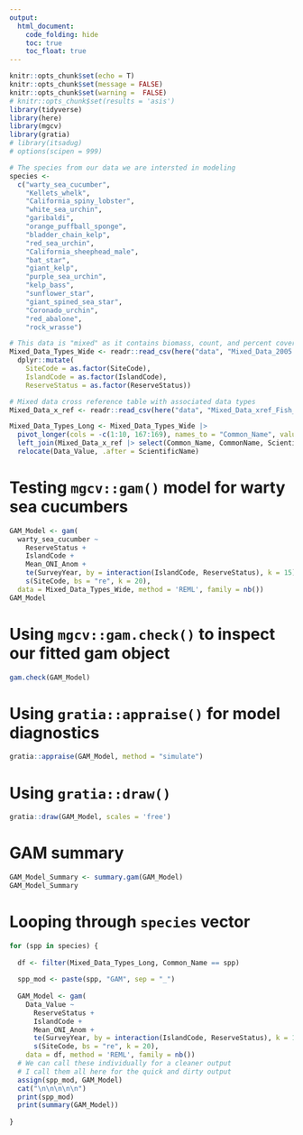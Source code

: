 ```yaml
---
output: 
  html_document:
    code_folding: hide
    toc: true
    toc_float: true
---
```

```r
knitr::opts_chunk$set(echo = T)
knitr::opts_chunk$set(message = FALSE)
knitr::opts_chunk$set(warning =  FALSE)
# knitr::opts_chunk$set(results = 'asis')
library(tidyverse)
library(here)
library(mgcv)
library(gratia)
# library(itsadug)
# options(scipen = 999)

# The species from our data we are intersted in modeling
species <- 
  c("warty_sea_cucumber", 
    "Kellets_whelk",
    "California_spiny_lobster",
    "white_sea_urchin",
    "garibaldi",
    "orange_puffball_sponge",
    "bladder_chain_kelp",
    "red_sea_urchin",
    "California_sheephead_male",
    "bat_star",
    "giant_kelp",
    "purple_sea_urchin",
    "kelp_bass",
    "sunflower_star",
    "giant_spined_sea_star",
    "Coronado_urchin",
    "red_abalone",
    "rock_wrasse")
```

``` r
# This data is "mixed" as it contains biomass, count, and percent cover values depending on the species
Mixed_Data_Types_Wide <- readr::read_csv(here("data", "Mixed_Data_2005.csv")) |> 
  dplyr::mutate(
    SiteCode = as.factor(SiteCode),
    IslandCode = as.factor(IslandCode),
    ReserveStatus = as.factor(ReserveStatus)) 

```

```r
# Mixed data cross reference table with associated data types
Mixed_Data_x_ref <- readr::read_csv(here("data", "Mixed_Data_xref_Fish_Biomass.csv"))

Mixed_Data_Types_Long <- Mixed_Data_Types_Wide |> 
  pivot_longer(cols = -c(1:10, 167:169), names_to = "Common_Name", values_to = "Data_Value") |> 
  left_join(Mixed_Data_x_ref |> select(Common_Name, CommonName, ScientificName, Data_Type)) |> 
  relocate(Data_Value, .after = ScientificName)
```

# Testing `mgcv::gam()` model for warty sea cucumbers

```r
GAM_Model <- gam(
  warty_sea_cucumber ~ 
    ReserveStatus +
    IslandCode + 
    Mean_ONI_Anom +
    te(SurveyYear, by = interaction(IslandCode, ReserveStatus), k = 15) + 
    s(SiteCode, bs = "re", k = 20),
  data = Mixed_Data_Types_Wide, method = 'REML', family = nb())
GAM_Model
```

# Using `mgcv::gam.check()` to inspect our fitted gam object

```r
gam.check(GAM_Model)
```

# Using `gratia::appraise()` for model diagnostics 

```r
gratia::appraise(GAM_Model, method = "simulate")
```

# Using `gratia::draw()`  

```r
gratia::draw(GAM_Model, scales = 'free')
```

# GAM summary

```r
GAM_Model_Summary <- summary.gam(GAM_Model)
GAM_Model_Summary 
```

# Looping through `species` vector

```r

for (spp in species) {
  
  df <- filter(Mixed_Data_Types_Long, Common_Name == spp)
  
  spp_mod <- paste(spp, "GAM", sep = "_")
  
  GAM_Model <- gam(
    Data_Value ~ 
      ReserveStatus +
      IslandCode +
      Mean_ONI_Anom +
      te(SurveyYear, by = interaction(IslandCode, ReserveStatus), k = 15) +
      s(SiteCode, bs = "re", k = 20),
    data = df, method = 'REML', family = nb()) 
  # We can call these individually for a cleaner output
  # I call them all here for the quick and dirty output
  assign(spp_mod, GAM_Model)
  cat("\n\n\n\n\n") 
  print(spp_mod)
  print(summary(GAM_Model))
  
}

```
